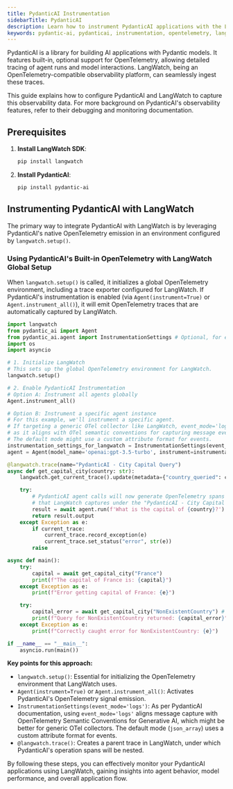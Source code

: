 ```yaml
---
title: PydanticAI Instrumentation
sidebarTitle: PydanticAI
description: Learn how to instrument PydanticAI applications with the LangWatch Python SDK.
keywords: pydantic-ai, pydanticai, instrumentation, opentelemetry, langwatch, python, tracing
---
```


PydanticAI is a library for building AI applications with Pydantic models. It features built-in, optional support for OpenTelemetry, allowing detailed tracing of agent runs and model interactions. LangWatch, being an OpenTelemetry-compatible observability platform, can seamlessly ingest these traces.

This guide explains how to configure PydanticAI and LangWatch to capture this observability data. For more background on PydanticAI's observability features, refer to their debugging and monitoring documentation.

## Prerequisites

1.  **Install LangWatch SDK**:
    ```bash
    pip install langwatch
    ```

2.  **Install PydanticAI**:
    ```bash
    pip install pydantic-ai
    ```

## Instrumenting PydanticAI with LangWatch

The primary way to integrate PydanticAI with LangWatch is by leveraging PydanticAI's native OpenTelemetry emission in an environment configured by `langwatch.setup()`.

### Using PydanticAI's Built-in OpenTelemetry with LangWatch Global Setup

When `langwatch.setup()` is called, it initializes a global OpenTelemetry environment, including a trace exporter configured for LangWatch. If PydanticAI's instrumentation is enabled (via `Agent(instrument=True)` or `Agent.instrument_all()`), it will emit OpenTelemetry traces that are automatically captured by LangWatch.

```python
import langwatch
from pydantic_ai import Agent
from pydantic_ai.agent import InstrumentationSettings # Optional, for event_mode
import os
import asyncio

# 1. Initialize LangWatch
# This sets up the global OpenTelemetry environment for LangWatch.
langwatch.setup()

# 2. Enable PydanticAI Instrumentation
# Option A: Instrument all agents globally
Agent.instrument_all()

# Option B: Instrument a specific agent instance
# For this example, we'll instrument a specific agent.
# If targeting a generic OTel collector like LangWatch, event_mode='logs' is recommended
# as it aligns with OTel semantic conventions for capturing message events.
# The default mode might use a custom attribute format for events.
instrumentation_settings_for_langwatch = InstrumentationSettings(event_mode='logs')
agent = Agent(model_name='openai:gpt-3.5-turbo', instrument=instrumentation_settings_for_langwatch)

@langwatch.trace(name="PydanticAI - City Capital Query")
async def get_capital_city(country: str):
    langwatch.get_current_trace().update(metadata={"country_queried": country})

    try:
        # PydanticAI agent calls will now generate OpenTelemetry spans
        # that LangWatch captures under the "PydanticAI - City Capital Query" trace.
        result = await agent.run(f'What is the capital of {country}?')
        return result.output
    except Exception as e:
        if current_trace:
            current_trace.record_exception(e)
            current_trace.set_status("error", str(e))
        raise

async def main():
    try:
        capital = await get_capital_city("France")
        print(f"The capital of France is: {capital}")
    except Exception as e:
        print(f"Error getting capital of France: {e}")

    try:
        capital_error = await get_capital_city("NonExistentCountry") # Example to show error tracing
        print(f"Query for NonExistentCountry returned: {capital_error}")
    except Exception as e:
        print(f"Correctly caught error for NonExistentCountry: {e}")

if __name__ == "__main__":
    asyncio.run(main())
```

**Key points for this approach:**
-   `langwatch.setup()`: Essential for initializing the OpenTelemetry environment that LangWatch uses.
-   `Agent(instrument=True)` or `Agent.instrument_all()`: Activates PydanticAI's OpenTelemetry signal emission.
-   `InstrumentationSettings(event_mode='logs')`: As per PydanticAI documentation, using `event_mode='logs'` aligns message capture with OpenTelemetry Semantic Conventions for Generative AI, which might be better for generic OTel collectors. The default mode (`json_array`) uses a custom attribute format for events.
-   `@langwatch.trace()`: Creates a parent trace in LangWatch, under which PydanticAI's operation spans will be nested.

By following these steps, you can effectively monitor your PydanticAI applications using LangWatch, gaining insights into agent behavior, model performance, and overall application flow. 
